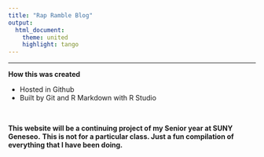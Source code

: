 ```yaml
---
title: "Rap Ramble Blog"
output:
  html_document:
    theme: united
    highlight: tango
---
```

___

**How this was created**

* Hosted in Github
* Built by Git and R Markdown with R Studio

<br>

**This website will be a continuing project of my Senior year at SUNY Geneseo.**
**This is not for a particular class. Just a fun compilation of everything that I have been doing.**